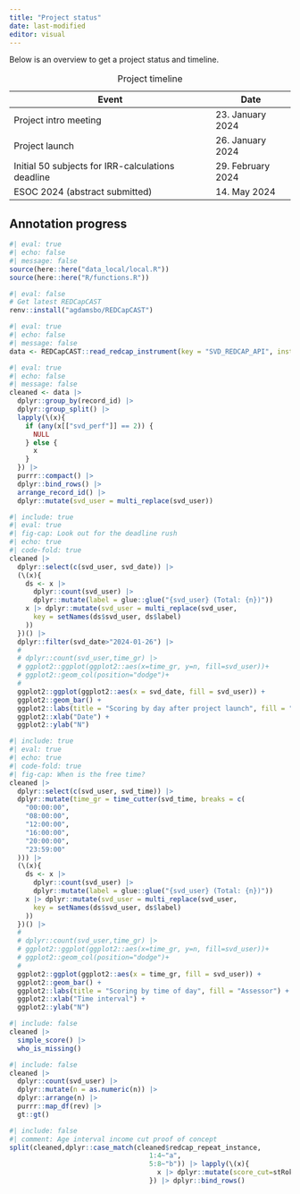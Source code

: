 ```yaml
---
title: "Project status"
date: last-modified
editor: visual
---
```


Below is an overview to get a project status and timeline.

| Event                                             | Date               |
|---------------------------------------------------|--------------------|
| Project intro meeting                             | 23\. January 2024  |
| Project launch                                    | 26\. January 2024  |
| Initial 50 subjects for IRR-calculations deadline | 29\. February 2024 |
| ESOC 2024 (abstract submitted)                    | 14\. May 2024      |

: Project timeline

## Annotation progress

```r
#| eval: true
#| echo: false
#| message: false
source(here::here("data_local/local.R"))
source(here::here("R/functions.R"))
```

```r
#| eval: false
# Get latest REDCapCAST
renv::install("agdamsbo/REDCapCAST")
```

```r
#| eval: true
#| echo: false
#| message: false
data <- REDCapCAST::read_redcap_instrument(key = "SVD_REDCAP_API", instrument = "svd_score", uri = "https://redcap.au.dk/api/")
```

```r
#| eval: true
#| echo: false
#| message: false
cleaned <- data |>
  dplyr::group_by(record_id) |>
  dplyr::group_split() |>
  lapply(\(x){
    if (any(x[["svd_perf"]] == 2)) {
      NULL
    } else {
      x
    }
  }) |>
  purrr::compact() |>
  dplyr::bind_rows() |>
  arrange_record_id() |>
  dplyr::mutate(svd_user = multi_replace(svd_user))
```

```r
#| include: true
#| eval: true
#| fig-cap: Look out for the deadline rush
#| echo: true
#| code-fold: true
cleaned |>
  dplyr::select(c(svd_user, svd_date)) |>
  (\(x){
    ds <- x |>
      dplyr::count(svd_user) |>
      dplyr::mutate(label = glue::glue("{svd_user} (Total: {n})"))
    x |> dplyr::mutate(svd_user = multi_replace(svd_user,
      key = setNames(ds$svd_user, ds$label)
    ))
  })() |>
  dplyr::filter(svd_date>"2024-01-26") |> 
  #
  # dplyr::count(svd_user,time_gr) |>
  # ggplot2::ggplot(ggplot2::aes(x=time_gr, y=n, fill=svd_user))+
  # ggplot2::geom_col(position="dodge")+
  #
  ggplot2::ggplot(ggplot2::aes(x = svd_date, fill = svd_user)) +
  ggplot2::geom_bar() +
  ggplot2::labs(title = "Scoring by day after project launch", fill = "Assessor") +
  ggplot2::xlab("Date") +
  ggplot2::ylab("N")
```

```r
#| include: true
#| eval: true
#| echo: true
#| code-fold: true
#| fig-cap: When is the free time?
cleaned |>
  dplyr::select(c(svd_user, svd_time)) |>
  dplyr::mutate(time_gr = time_cutter(svd_time, breaks = c(
    "00:00:00",
    "08:00:00",
    "12:00:00",
    "16:00:00",
    "20:00:00",
    "23:59:00"
  ))) |>
  (\(x){
    ds <- x |>
      dplyr::count(svd_user) |>
      dplyr::mutate(label = glue::glue("{svd_user} (Total: {n})"))
    x |> dplyr::mutate(svd_user = multi_replace(svd_user,
      key = setNames(ds$svd_user, ds$label)
    ))
  })() |>
  #
  # dplyr::count(svd_user,time_gr) |>
  # ggplot2::ggplot(ggplot2::aes(x=time_gr, y=n, fill=svd_user))+
  # ggplot2::geom_col(position="dodge")+
  #
  ggplot2::ggplot(ggplot2::aes(x = time_gr, fill = svd_user)) +
  ggplot2::geom_bar() +
  ggplot2::labs(title = "Scoring by time of day", fill = "Assessor") +
  ggplot2::xlab("Time interval") +
  ggplot2::ylab("N")
```

```r
#| include: false
cleaned |>
  simple_score() |>
  who_is_missing()
```

```r
#| include: false
cleaned |>
  dplyr::count(svd_user) |>
  dplyr::mutate(n = as.numeric(n)) |>
  dplyr::arrange(n) |>
  purrr::map_df(rev) |>
  gt::gt()
```

```r
#| include: false
#| comment: Age interval income cut proof of concept
split(cleaned,dplyr::case_match(cleaned$redcap_repeat_instance,
                                   1:4~"a",
                                   5:8~"b")) |> lapply(\(x){
                                     x |> dplyr::mutate(score_cut=stRoke::quantile_cut(svd_score,2))
                                   }) |> dplyr::bind_rows()
```
